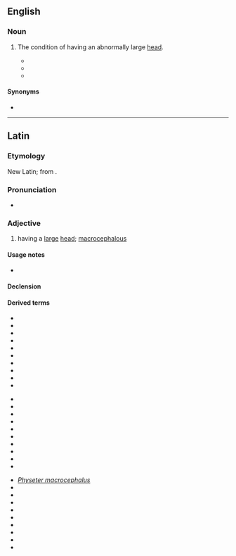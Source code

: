 {{also|Macrocephalus}}
==English==

===Noun===
{{en-noun|?}}

# {{lb|en|medicine}} The condition of having an abnormally large [[head]].
#* {{quote-journal|lang=en|journal=The New York Medical Journal|date=6 April 1889|passage=Benedikt called attention to the frequency of leptocephalus and '''macrocephalus''' in hemiplegia and paraplegia spastica infantilis, and to the frequency of asymmetry in the first-mentioned disease.|title=Cranial measurements in twenty cases of infantile cerebral hemiplegia|author=Frederick Peterson}}
#* {{quote-journal|lang=en|journal=Medical Record|date=7 April 1894|page=435|passage=He had collected thirty-three cases of craniotomy for idiocy and '''macrocephalus''', and found that the results were always negative.}}
#* {{quote-book|lang=en|title=Pediatric Nuclear Medicine/PET|author=G.A. Taylor, S.T. Treves|passage=A radionuclide salivagram of a 4-year-old girl with recurrent lung infections, '''macrocephalus''', psychomotor retardation, and seizure disorder was obtained due to suspected aspiration.|year=2007}}

====Synonyms====
* {{l|en|macrocephaly}}

----

==Latin==

===Etymology===
New Latin; from {{der|la|grc}}.

===Pronunciation===
* {{la-IPA|macrocephalus}}

===Adjective===
{{la-adj|macrocephalus}}

# {{lb|la|New Latin}} having a [[large]] [[head]]; [[macrocephalous]]

====Usage notes====
* {{la-epithet|usually=1}}

====Declension====
{{la-adecl|macrocephalus}}

====Derived terms====
{{top3}}
* {{taxlink|Atopochilus macrocephalus|species|ver=190730}}
* {{taxlink|Cebus apella macrocephalus|subspecies|ver=190730}}
* {{taxlink|Clarias macrocephalus|species|ver=190730}}
* {{taxlink|Cnidoglanis macrocephalus|species|ver=190730}}
* {{taxlink|Conger macrocephalus|species|ver=190730}}
* {{taxlink|Cyperus macrocephalus|species|ver=190730}}
* {{taxlink|Gadus macrocephalus|species|ver=190730}}
* {{taxlink|Gobius macrocephalus|species|ver=190730}}
* {{taxlink|Gonocephalus macrocephalus|species|ver=190730}}
* {{taxlink|Hypalastoroides macrocephalus|species|ver=190730}}
{{mid3}}
* {{taxlink|Kryptopterus macrocephalus|species|ver=190730}}
* {{taxlink|Leporinus macrocephalus|species|ver=190730}}
* {{taxlink|Limnonectes macrocephalus|species|ver=190730}}
* {{taxlink|Macrocephalites macrocephalus|species|ver=190730}}
* {{taxlink|Melamphaes macrocephalus|species|ver=190730}}
* {{taxlink|Mogrus macrocephalus|species|ver=190730}}
* {{taxlink|Mormyrus macrocephalus|species|ver=190730}}
* {{taxlink|Mylio macrocephalus|species|ver=190730}}
* {{taxlink|Oreopanax macrocephalus|species|ver=190730}}
* {{taxlink|Pennahia macrocephalus|species|ver=190730}}
{{mid3}}
* ''[[Physeter macrocephalus]]''
* {{taxlink|Pontinus macrocephalus|species|ver=190730}}
* {{taxlink|Pothos macrocephalus|species|ver=190730}}
* {{taxlink|Psychrolutes macrocephalus|species|ver=190730}}
* {{taxlink|Ptilotus macrocephalus|species|ver=190730}}
* {{taxlink|Scleropages macrocephalus|species|ver=190730}}
* {{taxlink|Sinocyclocheilus macrocephalus|species|ver=190730}}
* {{taxlink|Synodus macrocephalus|species|ver=190730}}
* {{taxlink|Tachyoryctes macrocephalus|species|ver=190730}}
* {{taxlink|Uropterygius macrocephalus|species|ver=190730}}
{{bottom}}